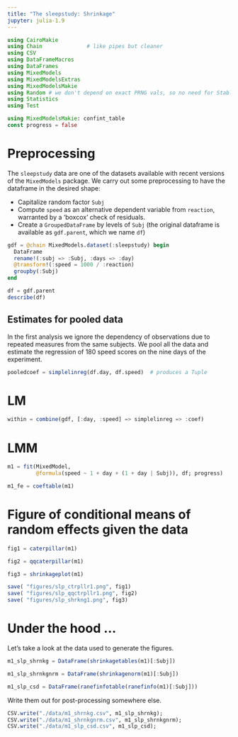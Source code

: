 ```yaml
---
title: "The sleepstudy: Shrinkage"
jupyter: julia-1.9
---
```


```julia
using CairoMakie
using Chain              # like pipes but cleaner
using CSV
using DataFrameMacros
using DataFrames
using MixedModels
using MixedModelsExtras
using MixedModelsMakie
using Random # we don't depend on exact PRNG vals, so no need for StableRNGs
using Statistics
using Test

using MixedModelsMakie: confint_table
const progress = false
```


# Preprocessing

The `sleepstudy` data are one of the datasets available with recent versions of the `MixedModels` package. We carry out some preprocessing to have the dataframe in the desired shape:

  - Capitalize random factor `Subj`
  - Compute `speed` as an alternative dependent variable from `reaction`, warranted by a 'boxcox' check of residuals.
  - Create a `GroupedDataFrame` by levels of `Subj` (the original dataframe is available as `gdf.parent`, which we name `df`)

```julia
gdf = @chain MixedModels.dataset(:sleepstudy) begin
  DataFrame
  rename!(:subj => :Subj, :days => :day)
  @transform!(:speed = 1000 / :reaction)
  groupby(:Subj)
end
```


```julia
df = gdf.parent
describe(df)
```

## Estimates for pooled data

In the first analysis we ignore the dependency of observations due to repeated measures from the same subjects. We pool all the data and estimate the regression of 180 speed scores on the nine days of the experiment.

```julia
pooledcoef = simplelinreg(df.day, df.speed)  # produces a Tuple
```

# LM

```julia
within = combine(gdf, [:day, :speed] => simplelinreg => :coef)
```

# LMM

```julia
m1 = fit(MixedModel,
         @formula(speed ~ 1 + day + (1 + day | Subj)), df; progress)

m1_fe = coeftable(m1)
```

# Figure of conditional means of random effects given the data 

```julia
fig1 = caterpillar(m1)
```

```julia
fig2 = qqcaterpillar(m1)
```

```julia
fig3 = shrinkageplot(m1)
```

```julia
save( "figures/slp_ctrpllr1.png", fig1)
save( "figures/slp_qqctrpllr1.png", fig2)
save( "figures/slp_shrkng1.png", fig3)
```

# Under the hood ... 

Let's take a look at the data used to generate the figures.

```julia
m1_slp_shrnkg = DataFrame(shrinkagetables(m1)[:Subj])
```

```julia
m1_slp_shrnkgnrm = DataFrame(shrinkagenorm(m1)[:Subj])
```

```julia
m1_slp_csd = DataFrame(ranefinfotable(ranefinfo(m1)[:Subj]))
```

Write them out for post-processing somewhere else. 

```julia
CSV.write("./data/m1_shrnkg.csv", m1_slp_shrnkg);
CSV.write("./data/m1_shrnkgnrm.csv", m1_slp_shrnkgnrm);
CSV.write("./data/m1_slp_csd.csv", m1_slp_csd);
```